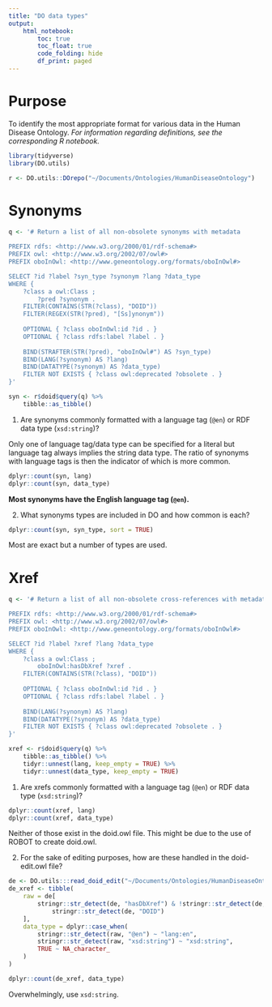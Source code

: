 ```yaml
---
title: "DO data types"
output: 
    html_notebook:
        toc: true
        toc_float: true
        code_folding: hide
        df_print: paged
---
```


# Purpose

To identify the most appropriate format for various data in the Human Disease Ontology. _For information regarding definitions, see the corresponding R notebook._

```r
library(tidyverse)
library(DO.utils)
```

```r
r <- DO.utils::DOrepo("~/Documents/Ontologies/HumanDiseaseOntology")
```


# Synonyms

```r
q <- '# Return a list of all non-obsolete synonyms with metadata

PREFIX rdfs: <http://www.w3.org/2000/01/rdf-schema#>
PREFIX owl: <http://www.w3.org/2002/07/owl#>
PREFIX oboInOwl: <http://www.geneontology.org/formats/oboInOwl#>

SELECT ?id ?label ?syn_type ?synonym ?lang ?data_type
WHERE {
    ?class a owl:Class ;
        ?pred ?synonym .
    FILTER(CONTAINS(STR(?class), "DOID"))
    FILTER(REGEX(STR(?pred), "[Ss]ynonym"))
    
	OPTIONAL { ?class oboInOwl:id ?id . }
    OPTIONAL { ?class rdfs:label ?label . }
    
    BIND(STRAFTER(STR(?pred), "oboInOwl#") AS ?syn_type)
    BIND(LANG(?synonym) AS ?lang)
    BIND(DATATYPE(?synonym) AS ?data_type)
    FILTER NOT EXISTS { ?class owl:deprecated ?obsolete . }
}'

syn <- r$doid$query(q) %>%
    tibble::as_tibble()
```


1. Are synonyms commonly formatted with a language tag (`@en`) or RDF data type (`xsd:string`)?

Only one of language tag/data type can be specified for a literal but language tag always implies the string data type. The ratio of synonyms with language tags is then the indicator of which is more common.

```r
dplyr::count(syn, lang)
dplyr::count(syn, data_type)
```

**Most synonyms have the English language tag (`@en`).**


2. What synonyms types are included in DO and how common is each?

```r
dplyr::count(syn, syn_type, sort = TRUE)
```

Most are exact but a number of types are used.


# Xref

```r
q <- '# Return a list of all non-obsolete cross-references with metadata

PREFIX rdfs: <http://www.w3.org/2000/01/rdf-schema#>
PREFIX owl: <http://www.w3.org/2002/07/owl#>
PREFIX oboInOwl: <http://www.geneontology.org/formats/oboInOwl#>

SELECT ?id ?label ?xref ?lang ?data_type
WHERE {
    ?class a owl:Class ;
        oboInOwl:hasDbXref ?xref .
    FILTER(CONTAINS(STR(?class), "DOID"))
    
	OPTIONAL { ?class oboInOwl:id ?id . }
    OPTIONAL { ?class rdfs:label ?label . }
    
    BIND(LANG(?synonym) AS ?lang)
    BIND(DATATYPE(?synonym) AS ?data_type)
    FILTER NOT EXISTS { ?class owl:deprecated ?obsolete . }
}'

xref <- r$doid$query(q) %>%
    tibble::as_tibble() %>%
    tidyr::unnest(lang, keep_empty = TRUE) %>%
    tidyr::unnest(data_type, keep_empty = TRUE)
```


1. Are xrefs commonly formatted with a language tag (`@en`) or RDF data type (`xsd:string`)?

```r
dplyr::count(xref, lang)
dplyr::count(xref, data_type)
```

Neither of those exist in the doid.owl file. This might be due to the use of ROBOT to create doid.owl.


2. For the sake of editing purposes, how are these handled in the doid-edit.owl file?

```r
de <- DO.utils:::read_doid_edit("~/Documents/Ontologies/HumanDiseaseOntology")
de_xref <- tibble(
    raw = de[
        stringr::str_detect(de, "hasDbXref") & !stringr::str_detect(de,"IAO") &
            stringr::str_detect(de, "DOID")
    ],
    data_type = dplyr::case_when(
        stringr::str_detect(raw, "@en") ~ "lang:en",
        stringr::str_detect(raw, "xsd:string") ~ "xsd:string",
        TRUE ~ NA_character_
    )
)
```

```r
dplyr::count(de_xref, data_type)
```

Overwhelmingly, use `xsd:string`.
